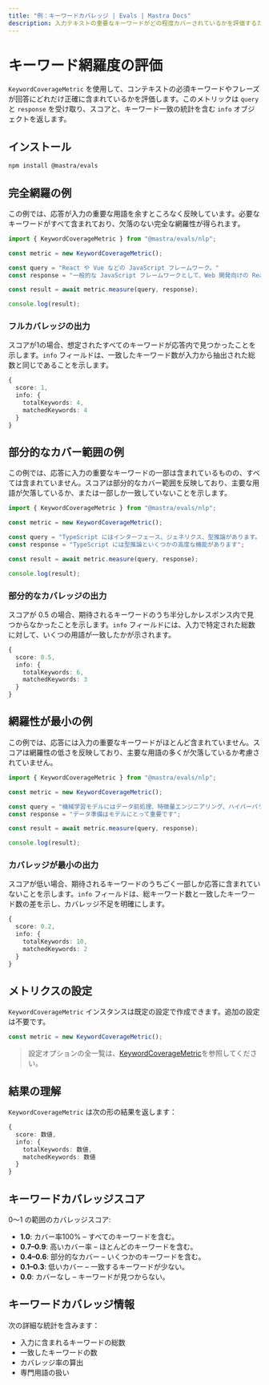 ```yaml
---
title: "例：キーワードカバレッジ | Evals | Mastra Docs"
description: 入力テキストの重要なキーワードがどの程度カバーされているかを評価するために、キーワードカバレッジ指標を用いる例。
---
```




# キーワード網羅度の評価

<ScorerCallout />

`KeywordCoverageMetric` を使用して、コンテキストの必須キーワードやフレーズが回答にどれだけ正確に含まれているかを評価します。このメトリックは `query` と `response` を受け取り、スコアと、キーワード一致の統計を含む `info` オブジェクトを返します。

## インストール

```bash copy
npm install @mastra/evals
```


## 完全網羅の例

この例では、応答が入力の重要な用語を余すところなく反映しています。必要なキーワードがすべて含まれており、欠落のない完全な網羅性が得られます。

```typescript filename="src/example-full-keyword-coverage.ts" showLineNumbers copy
import { KeywordCoverageMetric } from "@mastra/evals/nlp";

const metric = new KeywordCoverageMetric();

const query = "React や Vue などの JavaScript フレームワーク。"
const response = "一般的な JavaScript フレームワークとして、Web 開発向けの React や Vue が挙げられます"

const result = await metric.measure(query, response);

console.log(result);
```


### フルカバレッジの出力

スコアが1の場合、想定されたすべてのキーワードが応答内で見つかったことを示します。`info` フィールドは、一致したキーワード数が入力から抽出された総数と同じであることを示します。

```typescript
{
  score: 1,
  info: {
    totalKeywords: 4,
    matchedKeywords: 4
  }
}
```


## 部分的なカバー範囲の例

この例では、応答に入力の重要なキーワードの一部は含まれているものの、すべては含まれていません。スコアは部分的なカバー範囲を反映しており、主要な用語が欠落しているか、または一部しか一致していないことを示します。

```typescript filename="src/example-partial-keyword-coverage.ts" showLineNumbers copy
import { KeywordCoverageMetric } from "@mastra/evals/nlp";

const metric = new KeywordCoverageMetric();

const query = "TypeScript にはインターフェース、ジェネリクス、型推論があります。";
const response = "TypeScript には型推論といくつかの高度な機能があります";

const result = await metric.measure(query, response);

console.log(result);
```


### 部分的なカバレッジの出力

スコアが 0.5 の場合、期待されるキーワードのうち半分しかレスポンス内で見つからなかったことを示します。`info` フィールドには、入力で特定された総数に対して、いくつの用語が一致したかが示されます。

```typescript
{
  score: 0.5,
  info: {
    totalKeywords: 6,
    matchedKeywords: 3
  }
}
```


## 網羅性が最小の例

この例では、応答には入力の重要なキーワードがほとんど含まれていません。スコアは網羅性の低さを反映しており、主要な用語の多くが欠落しているか考慮されていません。

```typescript filename="src/example-minimal-keyword-coverage.ts" showLineNumbers copy
import { KeywordCoverageMetric } from "@mastra/evals/nlp";

const metric = new KeywordCoverageMetric();

const query = "機械学習モデルにはデータ前処理、特徴量エンジニアリング、ハイパーパラメータ調整が必要です";
const response = "データ準備はモデルにとって重要です";

const result = await metric.measure(query, response);

console.log(result);
```


### カバレッジが最小の出力

スコアが低い場合、期待されるキーワードのうちごく一部しか応答に含まれていないことを示します。`info` フィールドは、総キーワード数と一致したキーワード数の差を示し、カバレッジ不足を明確にします。

```typescript
{
  score: 0.2,
  info: {
    totalKeywords: 10,
    matchedKeywords: 2
  }
}
```


## メトリクスの設定

`KeywordCoverageMetric` インスタンスは既定の設定で作成できます。追加の設定は不要です。

```typescript
const metric = new KeywordCoverageMetric();
```

> 設定オプションの全一覧は、[KeywordCoverageMetric](/reference/evals/keyword-coverage.mdx)を参照してください。


## 結果の理解

`KeywordCoverageMetric` は次の形の結果を返します：

```typescript
{
  score: 数値,
  info: {
    totalKeywords: 数値,
    matchedKeywords: 数値
  }
}
```


## キーワードカバレッジスコア

0～1 の範囲のカバレッジスコア:

- **1.0**: カバー率100% – すべてのキーワードを含む。
- **0.7–0.9**: 高いカバー率 – ほとんどのキーワードを含む。
- **0.4–0.6**: 部分的なカバー – いくつかのキーワードを含む。
- **0.1–0.3**: 低いカバー – 一致するキーワードが少ない。
- **0.0**: カバーなし – キーワードが見つからない。

## キーワードカバレッジ情報

次の詳細な統計を含みます：

- 入力に含まれるキーワードの総数
- 一致したキーワードの数
- カバレッジ率の算出
- 専門用語の扱い

<GithubLink
  outdated={true}
  marginTop='mt-16'
  link="https://github.com/mastra-ai/mastra/blob/main/examples/basics/evals/keyword-coverage"
/>
